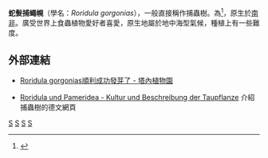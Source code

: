 {{Speciesbox
| taxon = Roridula gorgonias
| image = Roridula gorgonias.jpg
| image_caption = 蛇髮捕蠅幌
| binomial_authority = [[Jules_Émile_Planchon|Planch.]] (1848)
| synonyms =
*''Roridula brachysepala''<br><small>Gdgr. (1913)<br>[=''[[Roridula_dentata|R. dentata]]/R. gorgonias'']</small>
*''Roridula crinita''<br><small>Gdgr. (1913)</small>
}}

'''蛇髮捕蠅幌'''（學名：''Roridula gorgonias''），一般直接稱作捕蟲樹。為{{tsl|en|protocarnivorous plant|原始食蟲植物}}<ref>{{Cite web|title=食蟲植物形態與演化導論 Part 1|url=http://nepenthesstory.blogspot.com/2009/07/blog-post_27.html|accessdate=2019-10-24|date=2009-07-27|work=豬籠草事典|archive-date=2020-02-19|archive-url=https://web.archive.org/web/20200219204406/http://nepenthesstory.blogspot.com/2009/07/blog-post_27.html|dead-url=no}}</ref>，原生於[[南非|南非]]。廣受世界上食蟲植物愛好者喜愛，原生地屬於地中海型氣候，種植上有一些難度。

== 外部連結 ==
* {{zh}} [http://www.tbg.idv.tw/tbgweb/cgi-bin/topic.cgi?forum=19&topic=3499 Roridula gorgonias順利成功發芽了 - 塔內植物園]
* {{de}} [http://www.drosophyllum.com/deutsch/roridula.htm Roridula und Pameridea  - Kultur und Beschreibung der Taupflanze ] {{Wayback|url=http://www.drosophyllum.com/deutsch/roridula.htm |date=20210504151708 }}介紹捕蟲樹的德文網頁

{{plant-stub}}
{{commons|Roridula gorgonias}}
{{taxonbar}}
[[Category:非洲食虫植物|S]]
[[Category:捕蠅幌科|S]]
[[Category:捕蠅幌屬|S]]
[[Category:_1848年描述的植物|S]]